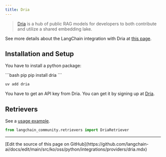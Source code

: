 ```yaml
---
title: Dria
---
```


>[Dria](https://dria.co/) is a hub of public RAG models for developers to
> both contribute and utilize a shared embedding lake.

See more details about the LangChain integration with Dria
at [this page](https://dria.co/docs/integrations/langchain).

## Installation and Setup

You have to install a python package:

<CodeGroup>
```bash pip
pip install dria
```

```bash uv
uv add dria
```
</CodeGroup>

You have to get an API key from Dria. You can get it by signing up at [Dria](https://dria.co/).

## Retrievers

See a [usage example](/oss/python/integrations/retrievers/dria_index).

```python
from langchain_community.retrievers import DriaRetriever
```

---

<Callout icon="pen-to-square" iconType="regular">
  [Edit the source of this page on GitHub](https://github.com/langchain-ai/docs/edit/main/src/ko/oss/python/integrations/providers/dria.mdx)
</Callout>
